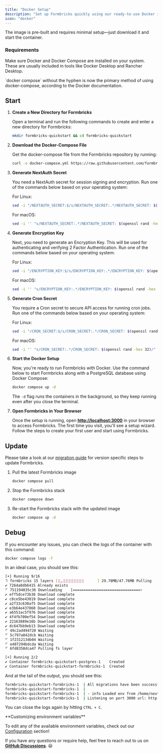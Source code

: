 ```yaml
---
title: "Docker Setup"
description: "Set up Formbricks quickly using our ready-to-use Docker image."
icon: "docker"
---
```


The image is pre-built and requires minimal setup—just download it and start the container.

### Requirements

Make sure Docker and Docker Compose are installed on your system. These are usually included in tools like Docker Desktop and Rancher Desktop.

<Note>
  `docker compose` without the hyphen is now the primary method of using docker-compose, according to the Docker documentation.
</Note>

## Start

1. **Create a New Directory for Formbricks**

   Open a terminal and run the following commands to create and enter a new directory for Formbricks:

   ```bash
   mkdir formbricks-quickstart && cd formbricks-quickstart
   ```

1. **Download the Docker-Compose File**

   Get the docker-compose file from the Formbricks repository by running:

   ```bash
   curl -o docker-compose.yml https://raw.githubusercontent.com/formbricks/formbricks/main/docker/docker-compose.yml
   ```

1. **Generate NextAuth Secret**

   You need a NextAuth secret for session signing and encryption. Run one of the commands below based on your operating system:

   For Linux:

   ```bash
   sed -i "/NEXTAUTH_SECRET:$/s/NEXTAUTH_SECRET:.*/NEXTAUTH_SECRET: $(openssl rand -hex 32)/" docker-compose.yml
   ```

   For macOS:

   ```bash
   sed -i '' "s/NEXTAUTH_SECRET:.*/NEXTAUTH_SECRET: $(openssl rand -hex 32)/" docker-compose.yml
   ```

1. **Generate Encryption Key**

   Next, you need to generate an Encryption Key. This will be used for authenticating and verifying 2 Factor Authentication. Run one of the commands below based on your operating system:

   For Linux:

   ```bash
   sed -i "/ENCRYPTION_KEY:$/s/ENCRYPTION_KEY:.*/ENCRYPTION_KEY: $(openssl rand -hex 32)/" docker-compose.yml
   ```

   For macOS:

   ```bash
   sed -i '' "s/ENCRYPTION_KEY:.*/ENCRYPTION_KEY: $(openssl rand -hex 32)/" docker-compose.yml
   ```

1. **Generate Cron Secret**

   You require a Cron secret to secure API access for running cron jobs. Run one of the commands below based on your operating system:

   For Linux:

   ```bash
   sed -i "/CRON_SECRET:$/s/CRON_SECRET:.*/CRON_SECRET: $(openssl rand -hex 32)/" docker-compose.yml
   ```

   For macOS:

   ```bash
   sed -i '' "s/CRON_SECRET:.*/CRON_SECRET: $(openssl rand -hex 32)/" docker-compose.yml
   ```

1. **Start the Docker Setup**

   Now, you're ready to run Formbricks with Docker. Use the command below to start Formbricks along with a PostgreSQL database using Docker Compose:

   ```bash
   docker compose up -d
   ```

   The `-d` flag runs the containers in the background, so they keep running even after you close the terminal.

1. **Open Formbricks in Your Browser**

   Once the setup is running, open [**http://localhost:3000**](http://localhost:3000) in your browser to access Formbricks. The first time you visit, you'll see a setup wizard. Follow the steps to create your first user and start using Formbricks.

## Update

Please take a look at our [migration guide](/self-hosting/advanced/migration) for version specific steps to update Formbricks.

1. Pull the latest Formbricks image

   ```bash
   docker compose pull
   ```

1. Stop the Formbricks stack

   ```bash
   docker compose down
   ```

1. Re-start the Formbricks stack with the updated image

   ```bash
   docker compose up -d
   ```

## Debug

If you encounter any issues, you can check the logs of the container with this command:

```bash
docker compose logs -f
```

In an ideal case, you should see this:

```bash
[+] Running 9/16
⠹ formbricks 15 layers [⣿⣤⣿⣿⣿⣿⣿⣿⣿⣿⠀⠀⠀⠀⠀] 29.78MB/47.76MB Pulling                                                           13.3s
✔ 7264a8db6415 Already exists                                                                                                 0.0s
⠋ 751194035c36 Downloading    [===============================>                   ]  29.78MB/47.76...                         8.1s
✔ eff5dce73b38 Download complete                                                                                              1.7s
✔ c8ce5be43019 Download complete                                                                                              1.2s
✔ a2f33c630af5 Download complete                                                                                              5.1s
✔ e3b64e437860 Download complete                                                                                              3.3s
✔ a6551ac5f976 Download complete                                                                                              4.9s
✔ 4f4fb700ef54 Download complete                                                                                              6.0s
✔ 22163889e16b Download complete                                                                                              6.7s
✔ dc647bb9eb13 Download complete                                                                                              7.8s
⠋ 49c2ad494720 Waiting                                                                                                        8.1s
⠋ 5c797a842dcb Waiting                                                                                                        8.1s
⠋ 1f231213db04 Waiting                                                                                                        8.1s
⠋ e407294bdcda Waiting                                                                                                        8.1s
⠋ 6fd8358dca47 Pulling fs layer                                                                                               8.1s

[+] Running 2/2
✔ Container formbricks-quickstart-postgres-1    Created                                                                       0.0s
✔ Container formbricks-quickstart-formbricks-1  Created                                                                       0.0s
```

And at the tail of the output, you should see this:

```bash
formbricks-quickstart-formbricks-1  | All migrations have been successfully applied.
formbricks-quickstart-formbricks-1  |
formbricks-quickstart-formbricks-1  | - info Loaded env from /home/nextjs/apps/web/.env
formbricks-quickstart-formbricks-1  | Listening on port 3000 url: http://<random-string>:3000
```

You can close the logs again by hitting `CTRL + C`.

<Note>
  **Customizing environment variables**

To edit any of the available environment variables, check out our [Configuration](/self-hosting/configuration/environment-variables) section!

</Note>

If you have any questions or require help, feel free to reach out to us on [**GitHub Discussions**](https://github.com/formbricks/formbricks/discussions). 😃
